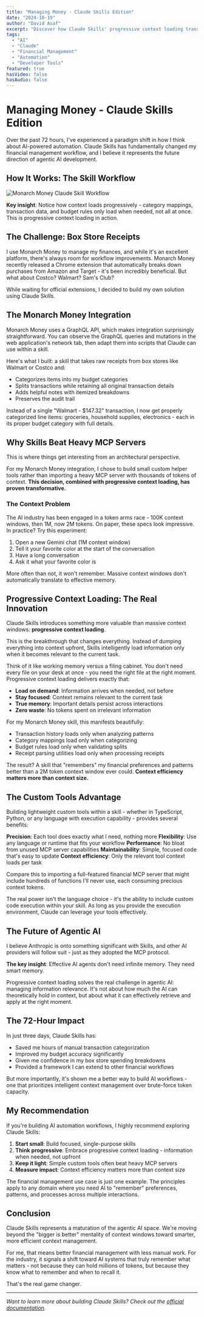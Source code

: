 ```yaml
---
title: "Managing Money - Claude Skills Edition"
date: "2024-10-19"
author: "David Asaf"
excerpt: "Discover how Claude Skills' progressive context loading transformed my Monarch Money workflow - from receipt categorization to transaction splitting - proving that smart context management beats massive token windows every time."
tags:
  - "AI"
  - "Claude"
  - "Financial Management"
  - "Automation"
  - "Developer Tools"
featured: true
hasVideo: false
hasAudio: false
---
```


# Managing Money - Claude Skills Edition

Over the past 72 hours, I've experienced a paradigm shift in how I think about AI-powered automation. Claude Skills has fundamentally changed my financial management workflow, and I believe it represents the future direction of agentic AI development.

## How It Works: The Skill Workflow

![Monarch Money Claude Skill Workflow](/assets/monarch-money-workflow.png)

**Key insight**: Notice how context loads progressively - category mappings, transaction data, and budget rules only load when needed, not all at once. This is progressive context loading in action.

## The Challenge: Box Store Receipts

I use Monarch Money to manage my finances, and while it's an excellent platform, there's always room for workflow improvements. Monarch Money recently released a Chrome extension that automatically breaks down purchases from Amazon and Target - it's been incredibly beneficial. But what about Costco? Walmart? Sam's Club?

While waiting for official extensions, I decided to build my own solution using Claude Skills.

## The Monarch Money Integration

Monarch Money uses a GraphQL API, which makes integration surprisingly straightforward. You can observe the GraphQL queries and mutations in the web application's network tab, then adapt them into scripts that Claude can use within a skill.

Here's what I built: a skill that takes raw receipts from box stores like Walmart or Costco and:
- Categorizes items into my budget categories
- Splits transactions while retaining all original transaction details
- Adds helpful notes with itemized breakdowns
- Preserves the audit trail

Instead of a single "Walmart - $147.32" transaction, I now get properly categorized line items: groceries, household supplies, electronics - each in its proper budget category with full details.

## Why Skills Beat Heavy MCP Servers

This is where things get interesting from an architectural perspective.

For my Monarch Money integration, I chose to build small custom helper tools rather than importing a heavy MCP server with thousands of tokens of context. **This decision, combined with progressive context loading, has proven transformative.**

### The Context Problem

The AI industry has been engaged in a token arms race - 100K context windows, then 1M, now 2M tokens. On paper, these specs look impressive. In practice? Try this experiment:

1. Open a new Gemini chat (1M context window)
2. Tell it your favorite color at the start of the conversation
3. Have a long conversation
4. Ask it what your favorite color is

More often than not, it won't remember. Massive context windows don't automatically translate to effective memory.

## Progressive Context Loading: The Real Innovation

Claude Skills introduces something more valuable than massive context windows: **progressive context loading**.

This is the breakthrough that changes everything. Instead of dumping everything into context upfront, Skills intelligently load information only when it becomes relevant to the current task.

Think of it like working memory versus a filing cabinet. You don't need every file on your desk at once - you need the right file at the right moment. Progressive context loading delivers exactly that:

- **Load on demand**: Information arrives when needed, not before
- **Stay focused**: Context remains relevant to the current task
- **True memory**: Important details persist across interactions
- **Zero waste**: No tokens spent on irrelevant information

For my Monarch Money skill, this manifests beautifully:
- Transaction history loads only when analyzing patterns
- Category mappings load only when categorizing
- Budget rules load only when validating splits
- Receipt parsing utilities load only when processing receipts

The result? A skill that "remembers" my financial preferences and patterns better than a 2M token context window ever could. **Context efficiency matters more than context size.**

## The Custom Tools Advantage

Building lightweight custom tools within a skill - whether in TypeScript, Python, or any language with execution capability - provides several benefits:

**Precision**: Each tool does exactly what I need, nothing more
**Flexibility**: Use any language or runtime that fits your workflow
**Performance**: No bloat from unused MCP server capabilities
**Maintainability**: Simple, focused code that's easy to update
**Context efficiency**: Only the relevant tool context loads per task

Compare this to importing a full-featured financial MCP server that might include hundreds of functions I'll never use, each consuming precious context tokens.

The real power isn't the language choice - it's the ability to include custom code execution within your skill. As long as you provide the execution environment, Claude can leverage your tools effectively.

## The Future of Agentic AI

I believe Anthropic is onto something significant with Skills, and other AI providers will follow suit - just as they adopted the MCP protocol.

**The key insight**: Effective AI agents don't need infinite memory. They need smart memory.

Progressive context loading solves the real challenge in agentic AI: managing information relevance. It's not about how much the AI can theoretically hold in context, but about what it can effectively retrieve and apply at the right moment.

## The 72-Hour Impact

In just three days, Claude Skills has:
- Saved me hours of manual transaction categorization
- Improved my budget accuracy significantly
- Given me confidence in my box store spending breakdowns
- Provided a framework I can extend to other financial workflows

But more importantly, it's shown me a better way to build AI workflows - one that prioritizes intelligent context management over brute-force token capacity.

## My Recommendation

If you're building AI automation workflows, I highly recommend exploring Claude Skills:

1. **Start small**: Build focused, single-purpose skills
2. **Think progressive**: Embrace progressive context loading - information when needed, not upfront
3. **Keep it light**: Simple custom tools often beat heavy MCP servers
4. **Measure impact**: Context efficiency matters more than context size

The financial management use case is just one example. The principles apply to any domain where you need AI to "remember" preferences, patterns, and processes across multiple interactions.

## Conclusion

Claude Skills represents a maturation of the agentic AI space. We're moving beyond the "bigger is better" mentality of context windows toward smarter, more efficient context management.

For me, that means better financial management with less manual work. For the industry, it signals a shift toward AI systems that truly remember what matters - not because they can hold millions of tokens, but because they know what to remember and when to recall it.

That's the real game changer.

---

*Want to learn more about building Claude Skills? Check out the [official documentation](https://docs.anthropic.com/en/docs/build-with-claude/claude-skills).*
